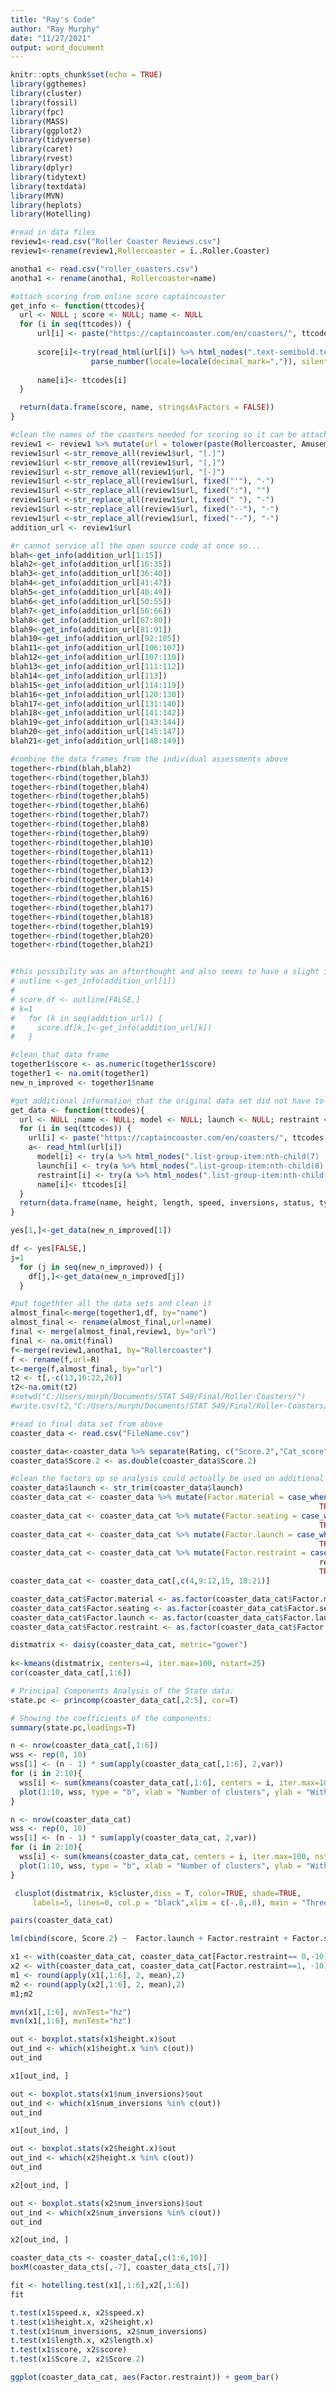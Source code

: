 ```yaml
---
title: "Ray's Code"
author: "Ray Murphy"
date: "11/27/2021"
output: word_document
---
```


```r
knitr::opts_chunk$set(echo = TRUE)
library(ggthemes)
library(cluster)
library(fossil)
library(fpc)
library(MASS)
library(ggplot2)
library(tidyverse)
library(caret)
library(rvest)
library(dplyr)
library(tidytext)
library(textdata)
library(MVN)
library(heplots)
library(Hotelling)
```

```r
#read in data files
review1<-read.csv("Roller Coaster Reviews.csv")
review1<-rename(review1,Rollercoaster = ï..Roller.Coaster)

anotha1 <- read.csv("roller_coasters.csv")
anotha1 <- rename(anotha1, Rollercoaster=name)
```

```r
#attach scoring from online score captaincoaster
get_info <- function(ttcodes){
  url <- NULL ; score <- NULL; name <- NULL
  for (i in seq(ttcodes)) {
      url[i] <- paste("https://captaincoaster.com/en/coasters/", ttcodes[i], sep="")
      
      score[i]<-try(read_html(url[i]) %>% html_nodes(".text-semibold.text-right") %>% html_text() %>%  
                  parse_number(locale=locale(decimal_mark=",")), silent=TRUE)
      
      name[i]<- ttcodes[i]
  }

  return(data.frame(score, name, stringsAsFactors = FALSE))
}

#clean the names of the coasters needed for scoring so it can be attached to the url in get_info
review1 <- review1 %>% mutate(url = tolower(paste(Rollercoaster, Amusement.Park)))
review1$url <-str_remove_all(review1$url, "[.]")
review1$url <-str_remove_all(review1$url, "[,]")
review1$url <-str_remove_all(review1$url, "[-]")
review1$url <-str_replace_all(review1$url, fixed("'"), "-")
review1$url <-str_replace_all(review1$url, fixed(":"), "")
review1$url <-str_replace_all(review1$url, fixed(" "), "-")
review1$url <-str_replace_all(review1$url, fixed("--"), "-")
review1$url <-str_replace_all(review1$url, fixed("--"), "-")
addition_url <- review1$url

#r cannot service all the open source code at once so...
blah<-get_info(addition_url[1:15])
blah2<-get_info(addition_url[16:35])
blah3<-get_info(addition_url[36:40])
blah4<-get_info(addition_url[41:47])
blah5<-get_info(addition_url[48:49])
blah6<-get_info(addition_url[50:55])
blah7<-get_info(addition_url[56:66])
blah8<-get_info(addition_url[67:80])
blah9<-get_info(addition_url[81:91])
blah10<-get_info(addition_url[92:105])
blah11<-get_info(addition_url[106:107])
blah12<-get_info(addition_url[107:110])
blah13<-get_info(addition_url[111:112])
blah14<-get_info(addition_url[113])
blah15<-get_info(addition_url[114:119])
blah16<-get_info(addition_url[120:130])
blah17<-get_info(addition_url[131:140])
blah18<-get_info(addition_url[141:142])
blah19<-get_info(addition_url[143:144])
blah20<-get_info(addition_url[145:147])
blah21<-get_info(addition_url[148:149])

#combine the data frames from the individual assessments above
together<-rbind(blah,blah2)
together<-rbind(together,blah3)
together<-rbind(together,blah4)
together<-rbind(together,blah5)
together<-rbind(together,blah6)
together<-rbind(together,blah7)
together<-rbind(together,blah8)
together<-rbind(together,blah9)
together<-rbind(together,blah10)
together<-rbind(together,blah11)
together<-rbind(together,blah12)
together<-rbind(together,blah13)
together<-rbind(together,blah14)
together<-rbind(together,blah15)
together<-rbind(together,blah16)
together<-rbind(together,blah17)
together<-rbind(together,blah18)
together<-rbind(together,blah19)
together<-rbind(together,blah20)
together<-rbind(together,blah21)


#this possibility was an afterthought and also seems to have a slight issue with entry 49, but works weel up to that point...
# outline <-get_info(addition_url[1])
# 
# score.df <- outline[FALSE,]
# k=1
#   for (k in seq(addition_url)) {
#     score.df[k,]<-get_info(addition_url[k])
#   }

#clean that data frame
together1$score <- as.numeric(together1$score)
together1 <- na.omit(together1)
new_n_improved <- together1$name
```

```r
#get additional information that the original data set did not have to add potential predictor variables
get_data <- function(ttcodes){
  url <- NULL ;name <- NULL; model <- NULL; launch <- NULL; restraint <- NULL 
  for (i in seq(ttcodes)) {
    url[i] <- paste("https://captaincoaster.com/en/coasters/", ttcodes[i], sep="")
    a<- read_html(url[i])
      model[i] <- try(a %>% html_nodes(".list-group-item:nth-child(7) .pull-right") %>% html_text(), silent=TRUE)
      launch[i] <- try(a %>% html_nodes(".list-group-item:nth-child(8) .pull-right") %>% html_text(), silent=TRUE)
      restraint[i] <- try(a %>% html_nodes(".list-group-item:nth-child(9) .pull-right") %>% html_text(), silent=TRUE)
      name[i]<- ttcodes[i]
  }
  return(data.frame(name, height, length, speed, inversions, status, type, train, model, launch, restraint, stringsAsFactors = FALSE))
}

yes[1,]<-get_data(new_n_improved[1])

df <- yes[FALSE,]
j=1
  for (j in seq(new_n_improved)) {
    df[j,]<-get_data(new_n_improved[j])
  }
```

```r
#put togethter all the data sets and clean it
almost_final<-merge(together1,df, by="name")
almost_final <- rename(almost_final,url=name)
final <- merge(almost_final,review1, by="url")
final <- na.omit(final)
f<-merge(review1,anotha1, by="Rollercoaster")
f <- rename(f,url=R)
t<-merge(f,almost_final, by="url")
t2 <- t[,-c(13,16:22,26)]
t2<-na.omit(t2)
#setwd("C:/Users/murph/Documents/STAT 549/Final/Roller-Coasters/")
#write.csv(t2,"C:/Users/murph/Documents/STAT 549/Final/Roller-Coasters/FileName.csv", row.names = FALSE)
```

```r
#read in final data set from above
coaster_data <- read.csv("FileName.csv")

coaster_data<-coaster_data %>% separate(Rating, c("Score.2","Cat_score"), " ")
coaster_data$Score.2 <- as.double(coaster_data$Score.2)
```

```r
#clean the factors up so analysis could actually be used on additional predictor variables
coaster_data$launch <- str_trim(coaster_data$launch)
coaster_data_cat <- coaster_data %>% mutate(Factor.material = case_when(material_type == "Steel" ~ 0,
                                                                     TRUE ~ 1))
coaster_data_cat <- coaster_data_cat %>% mutate(Factor.seating = case_when(seating_type == "Sit Down" ~ 0,
                                                                     TRUE ~ 1))
coaster_data_cat <- coaster_data_cat %>% mutate(Factor.launch = case_when(launch == "Chain lift hill" ~ 0,
                                                                     TRUE ~ 1))
coaster_data_cat <- coaster_data_cat %>% mutate(Factor.restraint = case_when(restraint == "Lap bar" ~ 0,
                                                                     restraint == "Common lap bar" ~ 0,
                                                                     TRUE~ 1))
coaster_data_cat <- coaster_data_cat[,c(4,9:12,15, 18:21)]

coaster_data_cat$Factor.material <- as.factor(coaster_data_cat$Factor.material)
coaster_data_cat$Factor.seating <- as.factor(coaster_data_cat$Factor.seating)
coaster_data_cat$Factor.launch <- as.factor(coaster_data_cat$Factor.launch)
coaster_data_cat$Factor.restraint <- as.factor(coaster_data_cat$Factor.restraint)

distmatrix <- daisy(coaster_data_cat, metric="gower")
 
k<-kmeans(distmatrix, centers=4, iter.max=100, nstart=25)
cor(coaster_data_cat[,1:6])

```

```r
# Principal Components Analysis of the State data:
state.pc <- princomp(coaster_data_cat[,2:5], cor=T)

# Showing the coefficients of the components:
summary(state.pc,loadings=T)
```

```r
n <- nrow(coaster_data_cat[,1:6])
wss <- rep(0, 10)
wss[1] <- (n - 1) * sum(apply(coaster_data_cat[,1:6], 2,var))
for (i in 2:10){
  wss[i] <- sum(kmeans(coaster_data_cat[,1:6], centers = i, iter.max=100, nstart=25)$withinss)
  plot(1:10, wss, type = "b", xlab = "Number of clusters", ylab = "Within groups sum of squares")
}
```


```r
n <- nrow(coaster_data_cat)
wss <- rep(0, 10)
wss[1] <- (n - 1) * sum(apply(coaster_data_cat, 2,var))
for (i in 2:10){
  wss[i] <- sum(kmeans(coaster_data_cat, centers = i, iter.max=100, nstart=25)$withinss)
  plot(1:10, wss, type = "b", xlab = "Number of clusters", ylab = "Within groups sum of squares")
}
```

```r
 clusplot(distmatrix, k$cluster,diss = T, color=TRUE, shade=TRUE, 
     labels=5, lines=0, col.p = "black",xlim = c(-.8,.8), main = "Three Clusters of Kmeans")
```

```r
pairs(coaster_data_cat)

lm(cbind(score, Score.2) ~  Factor.launch + Factor.restraint + Factor.seating + Factor.material + height.x + length.x + num_inversions + speed.x, data = coaster_data_cat)
```

```r
x1 <- with(coaster_data_cat, coaster_data_cat[Factor.restraint== 0,-10])
x2 <- with(coaster_data_cat, coaster_data_cat[Factor.restraint==1, -10])
m1 <- round(apply(x1[,1:6], 2, mean),2)
m2 <- round(apply(x2[,1:6], 2, mean),2)
m1;m2
```

```r
mvn(x1[,1:6], mvnTest="hz")
mvn(x1[,1:6], mvnTest="hz")
```

```r
out <- boxplot.stats(x1$height.x)$out
out_ind <- which(x1$height.x %in% c(out))
out_ind

x1[out_ind, ]

out <- boxplot.stats(x1$num_inversions)$out
out_ind <- which(x1$num_inversions %in% c(out))
out_ind

x1[out_ind, ]
```

```r
out <- boxplot.stats(x2$height.x)$out
out_ind <- which(x2$height.x %in% c(out))
out_ind

x2[out_ind, ]

out <- boxplot.stats(x2$num_inversions)$out
out_ind <- which(x2$num_inversions %in% c(out))
out_ind

x2[out_ind, ]
```

```r
coaster_data_cts <- coaster_data[,c(1:6,10)]
boxM(coaster_data_cts[,-7], coaster_data_cts[,7])
```

```r
fit <- hotelling.test(x1[,1:6],x2[,1:6])
fit
```


```r
t.test(x1$speed.x, x2$speed.x)
t.test(x1$height.x, x2$height.x)
t.test(x1$num_inversions, x2$num_inversions)
t.test(x1$length.x, x2$length.x)
t.test(x1$score, x2$score)
t.test(x1$Score.2, x2$Score.2)
```

```r
ggplot(coaster_data_cat, aes(Factor.restraint)) + geom_bar()
```


